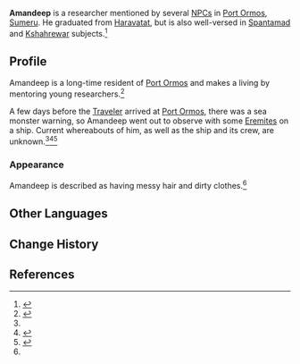 {{Character Infobox
|type             = Mentioned
|image            = NPC Amandeep.png
|realname         = <!-- Optional, if different from in-game name -->
|deceased         = <!-- Past (for deceased prior to events of the game) or free response -->
|region           = Sumeru
|location         = None
|affiliation       = Haravatat
|title            = 

|ancestry         = <!-- Clan/family -->
|father           = 
|mother           = 
|spouse           = 
|sibling          = 
|child            = 
|relative         = 

|dialoguereward   = 
}}
'''Amandeep''' is a researcher mentioned by several [[NPC]]s in [[Port Ormos]], [[Sumeru]]. He graduated from [[Haravatat]], but is also well-versed in [[Spantamad]] and [[Kshahrewar]] subjects.<ref>{{Ref/BB|Port Ormos Bulletin Board|Amandeep's Advertisement}}</ref>
<!-- is a quest/event-exclusive NPC that appears in the [[(Chapter)]] Act I: [[(Quest)]].

Following a certain dialogue branch for the first time gives the player AMOUNT_AS_WORD [[Item]].<!-- Only needed for NPCs that give items -->

<!--==Location==
<gallery>
NPC Location Amandeep.png|Amandeep's location
NPC Location Amandeep Context.png|Additional context
</gallery>
-->
==Profile==
Amandeep is a long-time resident of [[Port Ormos]] and makes a living by mentoring young researchers.<ref name="Sareh">{{Ref/NPC|Sareh}}</ref>

A few days before the [[Traveler]] arrived at [[Port Ormos]], there was a sea monster warning, so Amandeep went out to observe with some [[Eremites]] on a ship. Current whereabouts of him, as well as the ship and its crew, are unknown.<ref name="Sareh" /><ref>{{Ref/NPC|Neriman}}</ref><ref>{{Ref/NPC|Araby}}</ref>
<!--===Personality===
''(To be added.)''-->

===Appearance===
Amandeep is described as having messy hair and dirty clothes.<ref name="Sareh" />

<!--==Quests and Events==
{{Quests and Events}}

==Idle Quotes==
{{Dialogue start}}
: {{DIcon|Idle}} (Text)
:: {{A|VO {{subst:PAGENAME}} 01.ogg}} "(Text)"
{{Dialogue end}}

==Dialogue==
{{Dialogue start}}
:'''{{subst:PAGENAME}}:'''
:{{DIcon}}
{{Dialogue end}}
<!--
==Event Dialogue==
===Event Name===
{{Dialogue start}}
:'''{{subst:PAGENAME}}:'''
{{Dialogue end}}

==Trivia==
* 
-->
==Other Languages ==
{{Other Languages
|default_hidden = 1
|en      = Amandeep
|zhs     = 阿曼迪普
|zhs_rm  = Āmàndípǔ
|zht     = 阿曼迪普
|zht_rm  = Āmàndípǔ
|ja      = アマンディープ
|ja_rm   = Amandiipu
|ko      = 아만딥
|ko_rm   = Amandip
|es      = Amandip
|fr      = Amandeep
|ru      = Амандип
|th      = Amandeep
|vi      = Amandeep
|de      = Amandeep
|id      = Amandeep
|pt      = Amandeep
|tr      = 
|it      = 
}}

==Change History==
{{Change History|introduced=3.0}}

==References==
{{Reflist}}